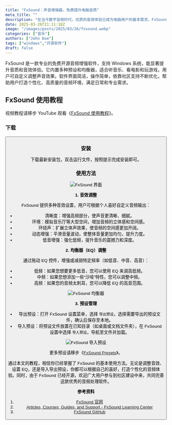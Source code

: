 ```yaml
---
title: "FxSound：声音增强器，免费提升电脑音质"
meta_title: ""
description: "在当今数字音频时代，优质的音效体验已成为电脑用户的基本需求。FxSound 作为一款专业级的开源音频增强软件，为 Windows 用户提供了强大的音频处理能力。本指南将全面介绍 FxSound 的各项功能，从基础安装到高级音效调整，帮助您充分发挥这款软件的潜力，打造个性化的音频体验。"
date: 2025-03-26T21:11:18Z
image: "/images/posts/2025/03/26/fxsound.webp"
categories: ["音乐"]
authors: ["John Doe"]
tags: ["windows","开源软件"]
draft: false
---
```


FxSound 是一款专业的免费开源音频增强软件，支持 Windows 系统，能显著提升音质和音效体验。它内置多种预设和均衡器，适合听音乐、看电影和玩游戏，用户可自定义调整声音效果。软件界面简洁，操作简单，依靠社区支持不断优化，帮助用户打造个性化、高质量的音频环境，满足日常和专业需求。

## FxSound 使用教程

<Notice type="tip">视频教程请移步 YouTube 观看《[FxSound 使用教程](https://youtu.be/avNOUjP8ZiY)》。</Notice>

### 下载

<Button label="FxSound 下载" link="https://www.fxsound.com/download" style="solid" />

### 安装

下载最新安装包，双击运行文件，按照提示完成安装即可。

### 使用方法

<Image
    src="/images/posts/2025/03/26/fxsound-gui.webp"
    alt="FxSound 界面"
/>

**1. 音效调整**

FxSound 提供多种音效设置，用户可根据个人喜好自定义音频输出：

- 清晰度：增强高频部分，使声音更清晰、细腻。
- 环境：模拟音乐厅等大型空间，增加音频的立体感和空间感。
- 环绕声：扩展立体声效果，使音频的空间感更加开阔。
- 动态增强：平滑音量波动，使整体音量更加均匀，提升力度。
- 低音增强：强化低频，提升音乐的震撼力和深度。

**2. 均衡器（EQ）调整**

通过拖动 EQ 控件，增强或减弱特定频率（如低音、中音、高音）：

- 低频：如果您想要更多低音，您可以使用 EQ 来调高低频。
- 中频：如果您想添加一些“沙哑”特性，您可以调整中频。
- 高频：如果您的音频太刺耳，您可以降低 EQ 的高音范围。

<Image
    src="/images/posts/2025/03/26/fxsound-jun-heng-qi.webp"
    alt="FxSound 均衡器"
/>

**3. 预设管理**

- 导出预设：打开 FxSound 设置菜单，选择 `导出预设`，选择需要导出的预设文件，确认后保存至本地。
- 导入预设：将预设文件放置在已知目录（如桌面或文档文件夹），在 FxSound 设置中选择 `导入预设`，导航至文件并加载。

<Image
    src="/images/posts/2025/03/26/fxsound-dao-ru-yu-she.webp"
    alt="FxSound 导入预设"
/>

<Notice type="tip">更多预设请移步《[FxSound Presets](https://www.fxsound.com/presets)》。</Notice>

通过本文的教程，相信你已经掌握了 FxSound 的基本使用方法。无论是调整音效、设置 EQ，还是导入导出预设，你都可以根据自己的喜好，打造个性化的音频体验。同时，由于 FxSound 已经开源，欢迎广大用户参与到社区建设中来，共同完善这款优秀的音频处理软件。

**参考资料**

1. [FxSound 官网](https://www.fxsound.com/)
2. [Articles, Courses, Guides, and Support - FxSound Learning Center](https://www.fxsound.com/learning-center)
3. [FxSound GitHub](https://github.com/fxsound2/fxsound-app)